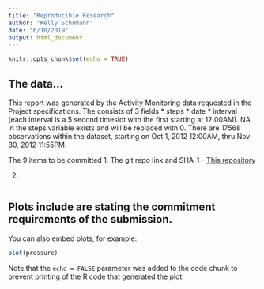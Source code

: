 ```yaml
---
title: "Reproducible Research"
author: "Kelly Schumann"
date: "6/10/2019"
output: html_document
---
```


```r
knitr::opts_chunk$set(echo = TRUE)
```

## The data...

This report was generated by the Activity Monitoring data requested in the Project specifications. The consists of 3 fields  * steps  * date  * interval (each interval is a 5 second timeslot with the first starting at 12:00AM). NA in the steps variable exists and will be replaced with 0. There are 17568 observations within the dataset, starting on Oct 1, 2012 12:00AM, thru Nov 30, 2012 11:55PM.

The 9 items to be committed
1. The git repo link and SHA-1  - [This repository](https://github.com/KellySchumann/Reproducible)

2. 
```r

```

## Plots include are stating the commitment requirements of the submission.

You can also embed plots, for example:

```r
plot(pressure)
```

Note that the `echo = FALSE` parameter was added to the code chunk to prevent printing of the R code that generated the plot.

